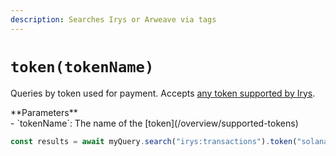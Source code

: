 ```yaml
---
description: Searches Irys or Arweave via tags
---
```



# `token(tokenName)`

Queries by token used for payment. Accepts [any token supported by Irys](/overview/supported-tokens).

<div className="" />
**Parameters**
<div className="-mt-6" />- `tokenName`: The name of the [token](/overview/supported-tokens)

```js
const results = await myQuery.search("irys:transactions").token("solana");
```
